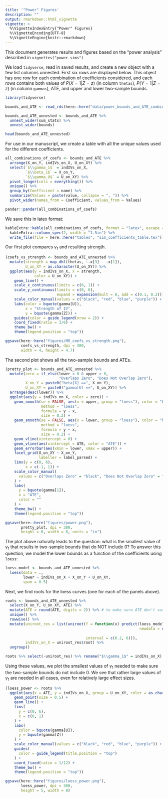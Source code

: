 ```yaml
---
title: '"Power" Figures'
description: ""
output: rmarkdown::html_vignette
vignette: >
  %\VignetteIndexEntry{"Power" Figures}
  %\VignetteEncoding{UTF-8}
  %\VignetteEngine{knitr::rmarkdown}
---
```


This document generates results and figures based on the "power analysis" described in `vignettes("power_sims")`

We load `tidyverse`, read in saved results, and create a new object with a few list columns unnested. First six rows are displayed below. This object has one row for each combination of coefficients considered, and each rows contains both values of $P(X = 1 | Z = z)$ (in column `thetas`), $P(Y = 1 | Z = z)$ (in column `gammas`), ATE, and upper and lower two-sample bounds.

```r
library(tidyverse)

bounds_and_ATE <- read_rds(here::here("data/power_bounds_and_ATE_combined.Rds"))

bounds_and_ATE_unnested <- bounds_and_ATE %>% 
  unnest_wider(sum_stats) %>%
  unnest_wider(bounds)

head(bounds_and_ATE_unnested)
```

For use in our manuscript, we create a table with all the unique values used for the different coefficients. 

```r
all_combinations_of_coefs <- bounds_and_ATE %>%
  arrange(X_on_Y, indIVs_on_X, U_on_XY) %>%
  select(`$\\gamma_1$` = indIVs_on_X,
         `$\\beta_1$` = X_on_Y,
         `$\\gamma_U$` = U_on_XY) %>%
  pivot_longer(cols = everything()) %>%
  unique() %>%
  group_by(Coefficient = name) %>%
  summarize(Values = paste(value, collapse = ", ")) %>%
  pivot_wider(names_from = Coefficient, values_from = Values)

pander::pander(all_combinations_of_coefs)
```

We save this in latex format:

```r
kableExtra::kable(all_combinations_of_coefs, format = "latex", escape = FALSE, booktabs = TRUE) %>%
  kableExtra::column_spec(2, width = "1.5in") %>%
  write_file(file = here::here("tables", "sim_coefficients_table.tex"))
```

Our first plot compares $\gamma_1$ and resulting strength.

```r
(coefs_vs_strength <- bounds_and_ATE_unnested %>%
  mutate(strength = map_dbl(thetas, ~.x[3] - .x[1]),
         U_on_XY = as.character(U_on_XY)) %>%
  ggplot(aes(y = indIVs_on_X, x = strength,
             color = U_on_XY)) +
    geom_line() +
    scale_x_continuous(limits = c(0, 1)) +
    scale_y_continuous(limits = c(0, 6),
                       expand = expansion(mult = 0, add = c(0.1, 0.2))) +
    scale_color_manual(values = c("black", "red", "blue", "purple")) +
    labs(color = bquote(gamma[U]),
         x = "Strength of IV",
         y = bquote(gamma[Z])) +
    guides(color = guide_legend(nrow = 2)) +
    coord_fixed(ratio = 1/6) +
    theme_bw() +
    theme(legend.position = "top"))

ggsave(here::here("figures/MR_coefs_vs_strength.png"),
       coefs_vs_strength, dpi = 300,
       width = 4, height = 4.7)
```

The second plot shows all the two-sample bounds and ATEs. 

```r
(pretty_plot <- bounds_and_ATE_unnested %>%
  mutate(zero = if_else(lower < 0 & upper > 0,
                        "Overlaps Zero", "Does Not Overlap Zero"),
         X_on_Y = paste0("beta[X] ==", X_on_Y),
         U_on_XY = paste0("gamma[U] ==", U_on_XY)) %>%
  arrange(desc(lower)) %>%
  ggplot(aes(y = indIVs_on_X, color = zero)) +
    geom_smooth(se = FALSE, aes(x = upper, group = "loess"), color = "black",
                method = "loess",
                formula = y ~ x,
                size = 0.2) +
    geom_smooth(se = FALSE, aes(x = lower, group = "loess"), color = "black",
                method = "loess",
                formula = y ~ x,
                size = 0.2) +
    geom_vline(xintercept = 0) +
    geom_vline(aes(xintercept = ATE, color = "ATE")) +
    geom_errorbar(aes(xmin = lower, xmax = upper)) +
    facet_grid(U_on_XY ~ X_on_Y,
               labeller = label_parsed) +
    lims(y = c(0, 6),
         x = c(-1, 1)) +
    scale_color_manual(
      values = c("Overlaps Zero" = "black", "Does Not Overlap Zero" = "red", "ATE" = "blue")
    ) +
    labs(
      y = bquote(gamma[1]),
      x = "ATE",
      color = ""
    ) +
    theme_bw() +
    theme(legend.position = "top"))

ggsave(here::here("figures/power.png"),
       pretty_plot, dpi = 300,
       height = 6, width = 8, units = "in")
```

The plot above naturally leads to the question: what is the smallest value of $\gamma_1$ that results in two-sample bounds that do NOT include $0$? To answer this question, we model the lower bounds as a function of the coefficients using `loess`:

```r
loess_model <- bounds_and_ATE_unnested %>%
  loess(data = .,
        lower ~ indIVs_on_X + X_on_Y + U_on_XY,
        span = 0.5)
```

Next, we find roots for the loess curves (one for each of the panels above). 

```r
roots <- bounds_and_ATE_unnested %>%
  select(X_on_Y, U_on_XY, ATE) %>%
  mutate(ATE = round(ATE, digits = 2)) %>% # to make sure ATE don't vary due to differences from randomness
  unique() %>%
  rowwise() %>%
  mutate(uniroot_res = list(uniroot(f = function(x) predict(loess_model,
                                                            newdata = data.frame(indIVs_on_X = x,
                                                                                 X_on_Y = X_on_Y, U_on_XY = U_on_XY)),
                                    interval = c(0.2, 6))),
         indIVs_on_X = uniroot_res$root) %>%
  ungroup()

roots %>% select(-uniroot_res) %>% rename("$\\gamma_1$" = indIVs_on_X) %>% pander::pander()
```

Using these values, we plot the smallest values of $\gamma_1$ needed to make sure the two-sample bounds do not include $0$. We see that rather large values of $\gamma_1$ are needed in all cases, even for relatively large effect sizes. 

```r
(loess_power <- roots %>%
  ggplot(aes(x = ATE, y = indIVs_on_X, group = U_on_XY, color = as.character(U_on_XY))) +
    geom_point(size = 0.5) +
    geom_line() +
    lims(
      y = c(0, 6),
      x = c(0, 1)
    ) +
    labs(
      color = bquote(gamma[U]),
      y = bquote(gamma[Z])
    ) +
    scale_color_manual(values = c("black", "red", "blue", "purple")) +
    guides(
      color = guide_legend(title.position = "top")
    ) +
    coord_fixed(ratio = 1/12) +
    theme_bw() +
    theme(legend.position = "top"))

ggsave(here::here("figures/loess_power.png"),
       loess_power, dpi = 300,
       height = 5, width = 8)
```

